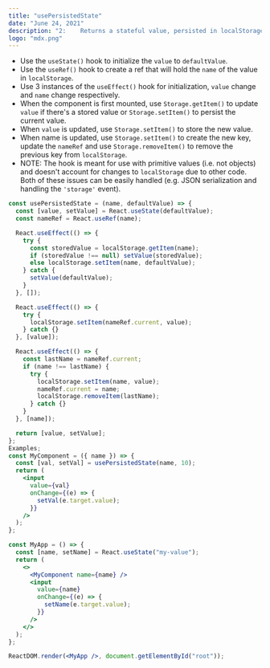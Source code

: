 ```yaml
---
title: "usePersistedState"
date: "June 24, 2021"
description: "2:    Returns a stateful value, persisted in localStorage, and a function to update it."
logo: "mdx.png"
---
```


- Use the `useState()` hook to initialize the `value` to `defaultValue`.
- Use the `useRef()` hook to create a ref that will hold the `name` of the value in `localStorage`.
- Use 3 instances of the `useEffect()` hook for initialization, `value` change and `name` change respectively.
- When the component is first mounted, use `Storage.getItem()` to update `value` if there's a stored value or `Storage.setItem()` to persist the current value.
- When `value` is updated, use `Storage.setItem()` to store the new value.
- When name is updated, use `Storage.setItem()` to create the new key, update the `nameRef` and use `Storage.removeItem()` to remove the previous key from `localStorage`.
- NOTE: The hook is meant for use with primitive values (i.e. not objects) and doesn't account for changes to `localStorage` due to other code. Both of these issues can be easily handled (e.g. JSON serialization and handling the `'storage'` event).

```jsx
const usePersistedState = (name, defaultValue) => {
  const [value, setValue] = React.useState(defaultValue);
  const nameRef = React.useRef(name);

  React.useEffect(() => {
    try {
      const storedValue = localStorage.getItem(name);
      if (storedValue !== null) setValue(storedValue);
      else localStorage.setItem(name, defaultValue);
    } catch {
      setValue(defaultValue);
    }
  }, []);

  React.useEffect(() => {
    try {
      localStorage.setItem(nameRef.current, value);
    } catch {}
  }, [value]);

  React.useEffect(() => {
    const lastName = nameRef.current;
    if (name !== lastName) {
      try {
        localStorage.setItem(name, value);
        nameRef.current = name;
        localStorage.removeItem(lastName);
      } catch {}
    }
  }, [name]);

  return [value, setValue];
};
Examples;
const MyComponent = ({ name }) => {
  const [val, setVal] = usePersistedState(name, 10);
  return (
    <input
      value={val}
      onChange={(e) => {
        setVal(e.target.value);
      }}
    />
  );
};

const MyApp = () => {
  const [name, setName] = React.useState("my-value");
  return (
    <>
      <MyComponent name={name} />
      <input
        value={name}
        onChange={(e) => {
          setName(e.target.value);
        }}
      />
    </>
  );
};

ReactDOM.render(<MyApp />, document.getElementById("root"));
```